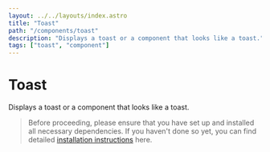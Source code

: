 ```yaml
---
layout: ../../layouts/index.astro
title: "Toast"
path: "/components/toast"
description: "Displays a toast or a component that looks like a toast."
tags: ["toast", "component"]
---
```


# Toast

Displays a toast or a component that looks like a toast.

> Before proceeding, please ensure that you have set up and installed all necessary dependencies.
> If you haven't done so yet, you can find detailed [installation instructions](/installation) here.


<ComponentPreview name="toast" client:idle />
